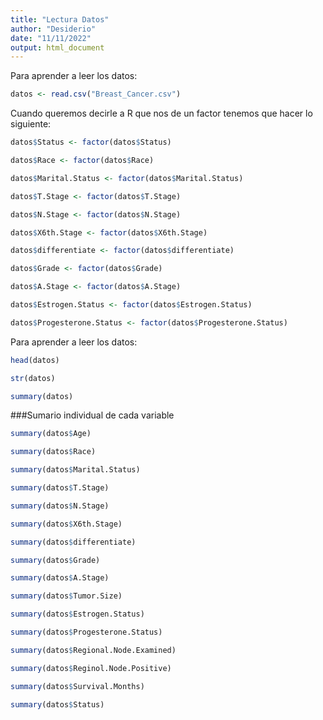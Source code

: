 ```yaml
---
title: "Lectura Datos"
author: "Desiderio"
date: "11/11/2022"
output: html_document
---
```


Para aprender a leer los datos:

```r
datos <- read.csv("Breast_Cancer.csv")
```

Cuando queremos decirle a R que nos de un factor tenemos que hacer lo siguiente:
```r
datos$Status <- factor(datos$Status)
```

```r
datos$Race <- factor(datos$Race)
```

```r
datos$Marital.Status <- factor(datos$Marital.Status)
```

```r
datos$T.Stage <- factor(datos$T.Stage)
```

```r
datos$N.Stage <- factor(datos$N.Stage)
```

```r
datos$X6th.Stage <- factor(datos$X6th.Stage)
```

```r
datos$differentiate <- factor(datos$differentiate)
```

```r
datos$Grade <- factor(datos$Grade)
```

```r
datos$A.Stage <- factor(datos$A.Stage)
```

```r
datos$Estrogen.Status <- factor(datos$Estrogen.Status)
```

```r
datos$Progesterone.Status <- factor(datos$Progesterone.Status)
```

Para aprender a leer los datos:
```r
head(datos)
```

```r
str(datos)
```

```r
summary(datos)
```

###Sumario individual de cada variable
```r
summary(datos$Age)
```

```r
summary(datos$Race)
```

```r
summary(datos$Marital.Status)
```

```r
summary(datos$T.Stage)
```

```r
summary(datos$N.Stage)
```

```r
summary(datos$X6th.Stage)
```

```r
summary(datos$differentiate)
```

```r
summary(datos$Grade)
```

```r
summary(datos$A.Stage)
```

```r
summary(datos$Tumor.Size)
```

```r
summary(datos$Estrogen.Status)
```

```r
summary(datos$Progesterone.Status)
```

```r
summary(datos$Regional.Node.Examined)
```

```r
summary(datos$Reginol.Node.Positive)
```

```r
summary(datos$Survival.Months)
```

```r
summary(datos$Status)
```